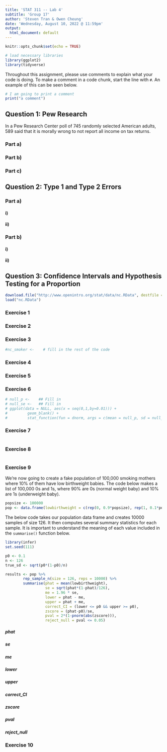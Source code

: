 ```yaml
---
title: 'STAT 311 -- Lab 4'
subtitle: 'Group 17'
author: 'Steven Tran & Owen Cheung'
date: 'Wednesday, August 10, 2022 @ 11:59pm'
output:
  html_document: default
---
```


```r
knitr::opts_chunk$set(echo = TRUE)
```

<!-- This lab is due on Wednesday, August 10 by midnight. No late work is accepted except for under extraordinary circumstances. -->

<!-- Please answer ALL questions (including those that do not involve R) in the locations marked in this template. Remember to periodically **knit** your document to check that the output appears as you want it to; you will be turning in your knit html document. -->

<!-- You will need to upload this document in CANVAS. Please be sure to check that your file was uploaded correctly. It does not hurt to screenshot verification of the upload as CANVAS can be glitchy on occasion. -->

<!-- Please answer the question in the order in which they are posed. Write in complete sentences, and support your answers where asked. -->

<!-- Do not un-comment the questions in this assignment. Making major modifications to the template will result in points lost. -->

```r
# load necessary libraries
library(ggplot2)
library(tidyverse)
```

Throughout this assignment, please use comments to explain what your code is doing. To make a comment in a code chunk, start the line with `#`. An example of this can be seen below.

```r
# I am going to print a comment
print("a comment")
```

## Question 1: Pew Research

In a Pew Research Center poll of 745 randomly selected American adults, 589 said that it is morally wrong to not report all income on tax returns.

### Part a)

<!-- In words, what is the parameter of interest? In order to receive full credit for this question, you will need to provide the following: (1) the people making up the population of interest and (2) the characteristic of interest (i.e. what we wish to learn from the population). -->




### Part b)

<!-- Use the results from the sample to construct a 98% confidence interval estimate of the parameter. -->

<!-- Show your work below using $ $ formatting. -->




### Part c)

<!-- Assume that we plan to conduct another poll to determine whether the given sample results are accurate. How many adults would we need to poll in order to 98% confidence that the (quicck) margin of error is 0.02. -->

<!-- Show your calculations below using $ $ formatting. -->





## Question 2: Type 1 and Type 2 Errors

### Part a)

<!-- J & T each want to test if the proportion of adults in their neighborhood who have graduated from high school is 0.94, as claimed in the newspaper. -->

<!-- J takes a random sample of 200 adults and uses $\alpha=0.05$. -->

<!-- T takes a random sample of 500 adults and uses $\alpha=0.05$. -->

<!-- Suppose the newspaper's percentae is actually right. -->

#### i)

<!-- Is it possible for either J or T to make a type 1 error? If yes, who is more likely to do so? If no, why not? -->




#### ii)

<!-- Is it possible for either J or T to make a type 2 error? If yes, who is more likely to do so? If no, why not? -->




### Part b)

<!-- J & T each want to test if the proportion of adults in their neighborhood who took chemistry in high school is 0.25, as claimed in the newspaper.  -->

<!-- J takes a random sample of 200 adults and uses $\alpha=0.05$.  -->

<!-- T takes a random sample of 500 adults and uses $\alpha=0.05$. -->

<!-- Suppose the newspaper's percentae is actually wrong. -->

#### i)

<!-- Is it possible for either J or T to make a type 1 error? If yes, who is more likely to do so? If no, why not? -->




#### ii)

<!-- Is it possible for either J or T to make a type 2 error? If yes, who is more likely to do so? If no, why not? -->




## Question 3: Confidence Intervals and Hypothesis Testing for a Proportion

<!-- The goal is to repeat the first 10 exercises in the Confidence Interval and Hypothesis Testing for a Proportion lab that was covered in the quiz section by the TAs. -->

<!-- See link https://anna-neufeld.github.io/Stat311/oiLabs/Week8/lab_6.html -->

<!-- Before we begin, we will load the sample data. -->

```r
download.file("http://www.openintro.org/stat/data/nc.RData", destfile = "nc.RData")
load("nc.RData")
```

### Exercise 1

<!-- What proportion of babies in this sample had low birth weight? Report your answer to 3 decimal places. -->




### Exercise 2

<!-- What proportion of babies born to `habit=="smoker"` mothers had low birth weight? -->

<!-- Hint: if you are stuck, see exercise on Lab 2. Report your answer to 3 decimal places. -->

<!-- Lab 2 can be found at this link: https://anna-neufeld.github.io/Stat311/oiLabs/Week8/lab_6.html -->




### Exercise 3

<!-- For this investigation, the random sample that we are interested in only includes the babies born to smoking mothers. Create a dataframe called nc_smoker that stores only the rows of the data set where `habit=="smoker"` using the below code chunk. -->

<!-- Before running the below code chunk, you must un-comment it. You can do so by moving your cursor to the line you want to un-comment and doing Ctrl+Shift+C on your keyboard (Command+Shift+C for Mac). -->

<!-- Hint: use the filter() function. -->

```r
#nc_smoker <-    # fill in the rest of the code
```


### Exercise 4

<!-- Make a 95% confidence statement about the parameter in context. -->




### Exercise 5

<!-- Set up a two-sided hypothesis test to test whether or not p=0.10 is plausible (write down the null and the alternative hypothesis). -->

<!-- Use $$ $$ notation to state your hypotheses. -->




### Exercise 6

<!-- In a world where the null is true (i.e. p=0.10), what should the sampling distribution of $\hat{p}$ look like? Fill in the blanks in the code below to plot the sampling distribution. -->

<!-- Before running this code, you must un-comment it. You can do so by moving your cursor to the line you want to un-comment and doing Ctrl+Shift+C on your keyboard (Command+Shift+C for Mac). -->

```r
# null_p <-    ## Fill in
# null_se <-   ## Fill in
# ggplot(data = NULL, aes(x = seq(0,1,by=0.01))) +
#         geom_blank() +
#         stat_function(fun = dnorm, args = c(mean = null_p, sd = null_se))
```

### Exercise 7

<!-- To see how our observed $\hat{p}$ compares to the sampling distribution, we can add it to the plot above as a red vertical line. Make the same ggplot as in the previous exercise, but now add `+geom_vline(xintercept=phat, col = "red")` to the end of the command (make sure phat is correctly define). -->

<!-- Give your answer using the below code chunk. -->

```r

```


### Exercise 8

<!-- Compute a p-value for this test and explain how it relates to the plot from the previous exercise. Do you have convincing evidence to suggest that the proportion of smoking mothers who have low weight babies is not equal to 0.1? -->

<!-- Use the below code chunk for any code you use to answer this question. -->

```r

```

<!-- Please state your answer using the space below. -->




### Exercise 9

We're now going to create a fake population of 100,000 smoking mothers where 10% of them have low birthweight babies. The code below makes a list of 100,000 0s and 1s, where 90% are 0s (normal weight baby) and 10% are 1s (underweight baby).

```r
popsize <- 100000
pop <- data.frame(lowbirthweight = c(rep(0, 0.9*popsize), rep(1, 0.1*popsize)))
```

The below code takes our population data frame and creates 10000 samples of size 126. It then computes several summary statistics for each sample. It is important to understand the meaning of each value included in the `summarise()` function below.

<!-- Note: You may need to run `install.packages("infer")` in the console prior to loading running the below code chunk. -->

```r
library(infer)
set.seed(111)

p0 <- 0.1
n <- 126
true_sd <- sqrt(p0*(1-p0)/n)

results <- pop %>%
        rep_sample_n(size = 126, reps = 10000) %>%
        summarise(phat = mean(lowbirthweight), 
                  se = sqrt(phat*(1-phat)/126),
                  me = 1.96 * se,
                  lower = phat - me,
                  upper = phat + me,
                  correct_CI = (lower <= p0 && upper >= p0),
                  zscore = (phat-p0)/se,
                  pval = 2*(1-pnorm(abs(zscore))),
                  reject_null = pval <= 0.05)
```

<!-- Using the below sections, explain each piece of code in the summarise statement above in words. What does each column in results represent? What formula or concept was used to compute it? -->

##### phat



##### se



##### me



##### lower



##### upper



##### correct_CI



##### zscore



##### pval



##### reject_null




### Exercise 10

<!-- What was the smallest sample proportion you observed? What about the largest sample proportion? -->


